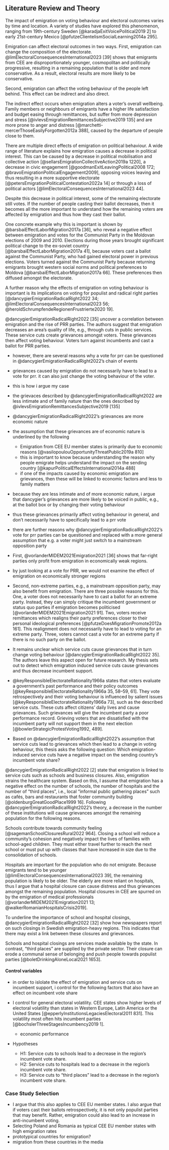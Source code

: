 ## Literature Review and Theory

<!-- Emigration affects voting behaviour and electoral outcomes. It changes the electoral composition and influences the people left behind. -->

The impact of emigration on voting behaviour and electoral outcomes varies by time and location. A variety of studies have explored this phenomenon, ranging from 19th-century Sweden [@karadjaExitVoicePolitical2019 2] to early 21st-century Mexico [@pfutzeClientelismSocialLearning2014a 295].

Emigration can affect electoral outcomes in two ways. First, emigration can change the composition of the electorate. @limElectoralConsequencesInternational2023 [39] shows that emigrants from CEE are disproportionately younger, cosmopolitan and politically progressive, resulting in a remaining population that is older and more conservative. As a result, electoral results are more likely to be conservative.

Second, emigration can affect the voting behaviour of the people left behind. This effect can be indirect and also direct.

The indirect effect occurs when emigration alters a voter’s overall wellbeing. Family members or neighbours of emigrants have a higher life satisfaction and budget easing through remittances, but suffer from more depression and stress [@ivlevsEmigrationRemittancesSubjective2019 135] and are more prone to anger and distress [@marchetti-mercerThoseEasilyForgotten2012a 388], caused by the departure of people close to them.

There are multiple direct effects of emigration on political behaviour. A wide range of literature explains how emigration causes a decrease in political interest. This can be caused by a decrease in political mobilisation and collective action [@sellarsEmigrationCollectiveAction2019a 1220], a decrease in civic engagement [@goodmanExitLeavingPolitical2008 172; @bravoEmigrationPoliticalEngagement2009], opposing voices leaving and thus resulting in a more supportive electorate [@petersEmigrationPoliticalContestation2022a 14] or through a loss of political actors [@limElectoralConsequencesInternational2023 44].

Despite this decrease in political interest, some of the remaining electorate still votes. If the number of people casting their ballot decreases, then it becomes all the more important to understand how the remaining voters are affected by emigration and thus how they cast their ballot.

One concrete example why this is important is shown by @barsbaiEffectLaborMigration2017a [36], who reveal a negative effect between emigration and votes for the Communist Party in the Moldovan elections of 2009 and 2010. Elections during those years brought significant political change to the ex-soviet country [@barsbaiEffectLaborMigration2017a 41], because voters cast a ballot against the Communist Party, who had gained electoral power in previous elections. Voters turned against the Communist Party because returning emigrants brought western social norms and political preferences to Moldova [@barsbaiEffectLaborMigration2017a 66]. These preferences then diffused amongst the electorate.

<!-- Emigration benefits populist and radical right parties in Sweden (Dancygier et al., 2022) -->
A further reason why the effects of emigration on voting behaviour is important is its implications on voting for populist and radical right parties [@dancygierEmigrationRadicalRight2022 34; @limElectoralConsequencesInternational2023 56; @heroldSchrumpfendeRegionenFrustrierte2020 19]. 

@dancygierEmigrationRadicalRight2022 [35] uncover a correlation between emigration and the rise of PRR parties. The authors suggest that emigration decreases an area’s quality of life, e.g., through cuts in public services. These service cuts create grievances amongst voters. These grievances then affect voting behaviour. Voters turn against incumbents and cast a ballot for PRR parties.

- however, there are several reasons why a vote for prr can be questioned in @dancygierEmigrationRadicalRight2022’s chain of events
- grievances caused by emigration do not necessarily have to lead to a vote for prr. it can also just change the voting behaviour of the voter.
- this is how i argue my case
- the grievaces described by @dancygierEmigrationRadicalRight2022 are less intimate and of family nature than the ones described by @ivlevsEmigrationRemittancesSubjective2019 [135]
- @dancygierEmigrationRadicalRight2022’s grievances are more economic nature
- the assumption that these grievances are of economic nature is underlined by the following
	- Emigration from CEE EU member states is primarily due to economic reasons [@vasilopoulouOpportunityThreatPublic2019a 810]
	- this is important to know because understanding the reason why people emigrate helps understand the impact on the sending country [@kapurPoliticalEffectsInternational2014a 488]
	- if one of the impacts caused by economic emigration are grievances, then these will be linked to economic factors and less to family matters
- because they are less intimate and of more economic nature, i argue that dancygier’s grievances are more likely to be voiced in public, e.g., at the ballot box or by changing their voting behaviour
- thus these grievances primarily affect voting behaviour in general, and don’t necessarily have to specifically lead to a prr vote

- there are further reasons why @dancygierEmigrationRadicalRight2022’s vote for prr parties can be questioned and replaced with a more general assumption that e.g. a voter might just switch to a mainstream opposition party

- First, @vorlanderMIDEM2021Emigration2021 [36] shows that far-right parties only profit from emigration in economically weak regions. 
- by just looking at a vote for PRR, we would not examine the effect of emigration on economically stronger regions

- Second, non-extreme parties, e.g., a mainstream opposition party, may also benefit from emigration. There are three possible reasons for this. One, a voter does not necessarily have to cast a ballot for an extreme party. Instead, they can simply critique the incumbent government or status quo parties if emigration becomes politicised [@vorlanderMIDEM2021Emigration2021 91]. Two, voters receive remittances which realigns their party preferences closer to their personal ideological preferences [@pfutzeDoesMigrationPromote2012a 161]. This realignment does not necessarily have to lead to voting for an extreme party. Three, voters cannot cast a vote for an extreme party if there is no such party on the ballot. 

<!-- my contribution, see also michele’s notes; correct placement here? -->
- It remains unclear which service cuts cause grievances that in turn change voting behaviour [@dancygierEmigrationRadicalRight2022 35]. The authors leave this aspect open for future research. My thesis sets out to detect which emigration induced service cuts cause grievances and thus decrease incumbent support.

<!-- theory: what would we expect to happen based on theory? -->
- @keyResponsibleElectorateRationality1966a states that voters evaluate a government’s past performance and their policy outcomes [@keyResponsibleElectorateRationality1966a 35, 58–59, 61]. They vote retrospectively and their voting behaviour is influenced by salient issues [@keyResponsibleElectorateRationality1966a 73], such as the described service cuts. These cuts affect citizens’ daily lives and cause grievances. Such grievances will give the incumbent party a poor performance record. Grieving voters that are dissatisfied with the incumbent party will not support them in the next election [@bowlerStrategicProtestVoting1992, 489].

<!-- Research question following Dancygier et al. (2022) -->
- Based on @dancygierEmigrationRadicalRight2022’s assumption that service cuts lead to grievances which then lead to a change in voting behaviour, this thesis asks the following question: Which emigration-induced service cuts have a negative impact on the sending country’s incumbent vote share?

<!-- service cuts to be examined -->
@dancygierEmigrationRadicalRight2022 [2] state that emigration is linked to service cuts such as schools and business closures. Also, emigration strains the healthcare system. Based on this, I assume that emigration has a negative effect on the number of schools, the number of hospitals and the number of “third places”, i.e., local "informal public gathering places" such as cafés, bars and restaurants that foster community building [@oldenburgGreatGoodPlace1999 16]. Following @dancygierEmigrationRadicalRight2022’s theory, a decrease in the number of these institutions will cause grievances amongst the remaining population for the following reasons.

<!-- schools -->
Schools contribute towards community feeling [@sagemanSchoolClosuresRural2022 964]. Closing a school will reduce a community's cohesion and negatively impact the lives of families with school-aged children. They must either travel further to reach the next school or must put up with classes that have increased in size due to the consolidation of schools.

<!-- hospitals -->
Hospitals are important for the population who do not emigrate. Because emigrants tend to be younger [@limElectoralConsequencesInternational2023 39], the remaining population is likely to be older. The elderly are more reliant on hospitals, thus I argue that a hospital closure can cause distress and thus grievances amongst the remaining population. Hospital closures in CEE are spurred on by the emigration of medical professionals [@vorlanderMIDEM2021Emigration2021 13; @walkerRomanianHospitalsCrisis2019]. 

To underline the importance of school and hospital closings, @dancygierEmigrationRadicalRight2022 [32] show how newspapers report on such closings in Swedish emigration-heavy regions. This indicates that there may exist a link between these closures and grievances.

<!-- third places -->
Schools and hospital closings are services made available by the state. In contrast, “third places” are supplied by the private sector. Their closure can erode a communal sense of belonging and push people towards populist parties [@boletDrinkingAloneLocal2021 1653].

#### Control variables
- in order to islolate the effect of emigration and service cuts on incumbent support, i control for the following factors that also have an effect on incumbent vote share
- I control for general electoral volatility. CEE states show higher levels of electoral volatility than states in Western Europe, Latin America or the United States [@epperlyInstitutionsLegaciesElectoral2011 831]. This volatility most often hits incumbent parties [@bochslerThreeStagesIncumbency2019 1].

	- economic performance



- Hypotheses
	- H1: Service cuts to schools lead to a decrease in the region’s incumbent vote share.
	- H2: Service cuts to hospitals lead to a decrease in the region’s incumbent vote share.
	- H3: Service cuts to “third places” lead to a decrease in the region’s incumbent vote share.
	
### Case Study Selection
-  I argue that this also applies to CEE EU member states. I also argue that if voters cast their ballots retrospectively, it is not only populist parties that may benefit. Rather, emigration could also lead to an increase in anti-incumbent voting.
- Selecting Poland and Romania as typical CEE EU member states with high emigration rates
- prototypical countries for emigration?
- migration from these countries in the media


